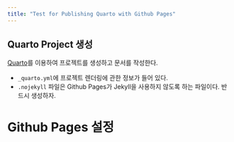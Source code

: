```yaml
---
title: "Test for Publishing Quarto with Github Pages"
---
```


## Quarto Project 생성 

[Quarto](https://quarto.org/)를 이용하여 프로젝트를 생성하고 문서를 작성한다.

- `_quarto.yml`에 프로젝트 렌더링에 관한 정보가 들어 있다. 
- `.nojekyll` 파일은 Github Pages가 Jekyll을 사용하지 않도록 하는 파일이다. 반드시 생성하자. 

# Github Pages 설정 



